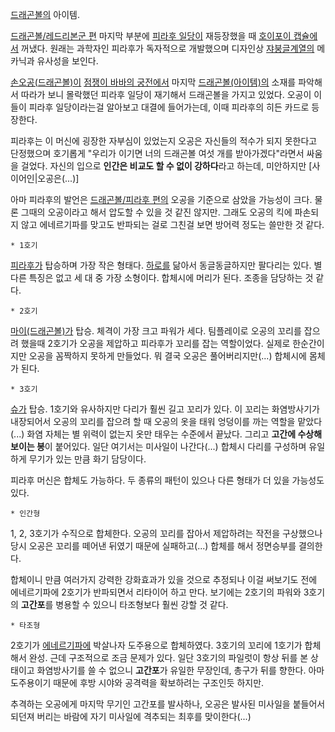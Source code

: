 [[드래곤볼]]의 아이템.

[[드래곤볼/레드리본군 편]] 마지막 부분에 [[피라후 일당]]이 재등장했을 때 [[호이포이 캡슐]]에서 꺼냈다. 원래는 과학자인 피라후가 독자적으로 개발했으며 디자인상 [[쟈붕글]]계열의 메카닉과 유사성을 보인다.

[[손오공(드래곤볼)]]이 [[점쟁이 바바의 궁전]]에서 마지막 [[드래곤볼(아이템)]]의 소재를 파악해서 따라가 보니 몰락했던 피라후 일당이 재기해서 드래곤볼을 가지고 있었다. 오공이 이들이 피라후 일당이라는걸 알아보고 대결에 들어가는데, 이때 피라후의 히든 카드로 등장한다.

피라후는 이 머신에 굉장한 자부심이 있었는지 오공은 자신들의 적수가 되지 못한다고 단정했으며 호기롭게 "우리가 이기면 너의 드래곤볼 여섯 개를 받아가겠다"라면서 싸움을 걸었다. 자신의 입으로 '''인간은 비교도 할 수 없이 강하다'''라고 하는데, 미안하지만 [사이어인|오공은(...)]

아마 피라후의 발언은 [[드래곤볼/피라후 편]]의 오공을 기준으로 삼았을 가능성이 크다. 물론 그때의 오공이라고 해서 압도할 수 있을 것 같진 않지만. 그래도 오공의 킥에 파손되지 않고 에네르기파를 맞고도 반파되는 걸로 그친걸 보면 방어력 정도는 쓸만한 것 같다.

 * 1호기
[[피라후]]가 탑승하며 가장 작은 형태다. [[하로]]를 닮아서 동글동글하지만 팔다리는 있다. 별다른 특징은 없고 세 대 중 가장 소형이다. 합체시에 머리가 된다. 조종을 담당하는 것 같다.

 * 2호기
[[마이(드래곤볼)]]가 탑승. 체격이 가장 크고 파워가 세다. 팀플레이로 오공의 꼬리를 잡으려 했을때 2호기가 오공을 제압하고 피라후가 꼬리를 잡는 역할이었다. 실제로 한순간이지만 오공을 꼼짝하지 못하게 만들었다. 뭐 결국 오공은 풀어버리지만(...) 합체시에 몸체가 된다.

 * 3호기
[[슈]]가 탑승. 1호기와 유사하지만 다리가 훨씬 길고 꼬리가 있다. 이 꼬리는 화염방사기가 내장되어서 오공의 꼬리를 잡으려 할 때 오공의 옷을 태워 엉덩이를 까는 역할을 맡았다(...) 화염 자체는 별 위력이 없는지 옷만 태우는 수준에서 끝났다. 그리고 '''고간에 수상해보이는 봉'''이 붙어있다. 일단 여기서는 미사일이 나간다(...) 합체시 다리를 구성하며 유일하게 무기가 있는 만큼 화기 담당이다.

피라후 머신은 합체도 가능하다. 두 종류의 패턴이 있으나 다른 형태가 더 있을 가능성도 있다.

 * 인간형
1, 2, 3호기가 수직으로 합체한다. 오공의 꼬리를 잡아서 제압하려는 작전을 구상했으나 당시 오공은 꼬리를 떼어낸 뒤였기 때문에 실패하고(...) 합체를 해서 정면승부를 결의한다.

합체이니 만큼 여러가지 강력한 강화효과가 있을 것으로 추정되나 이걸 써보기도 전에 에네르기파에 2호기가 반파되면서 리타이어 하고 만다. 보기에는 2호기의 파워와 3호기의 '''고간포'''를 병용할 수 있으니 타조형보다 훨씬 강할 것 같다.

 * 타조형
2호기가 [[에네르기파]]에 박살나자 도주용으로 합체하였다. 3호기의 꼬리에 1호기가 합체해서 완성. 근데 구조적으로 조금 문제가 있다. 일단 3호기의 파일럿이 항상 뒤를 본 상태이고 화염방사기를 쓸 수 없으니 '''고간포'''가 유일한 무장인데, 총구가 뒤를 향한다. 아마 도주용이기 때문에 후방 시야와 공격력을 확보하려는 구조인듯 하지만.

추격하는 오공에게 마지막 무기인 고간포를 발사하나, 오공은 발사된 미사일을 붙들어서 되던져 버리는 바람에 자기 미사일에 격추되는 최후를 맞이한다(...)
